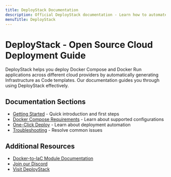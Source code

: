 ```yaml
---
title: DeployStack Documentation
description: Official DeployStack documentation - Learn how to automate Docker Compose and run deployments across cloud providers. Clear guides and technical references for effective deployment automation.
menuTitle: DeployStack
---
```


# DeployStack - Open Source Cloud Deployment Guide

DeployStack helps you deploy Docker Compose and Docker Run applications across different cloud providers by automatically generating Infrastructure as Code templates. Our documentation guides you through using DeployStack effectively.

## Documentation Sections

- [Getting Started](/docs/deploystack/getting-started.md) - Quick introduction and first steps
- [Docker Compose Requirements](/docs/deploystack/docker-compose-requirements.md) - Learn about supported configurations
- [One-Click Deploy](/docs/deploystack/one-click-deploy.md) - Learn about deployment automation
- [Troubleshooting](/docs/deploystack/troubleshooting.md) - Resolve common issues

## Additional Resources

- [Docker-to-IaC Module Documentation](/docs/docker-to-iac/index.md)
- [Join our Discord](https://discord.gg/UjFWwByB)
- [Visit DeployStack](https://deploystack.io)

